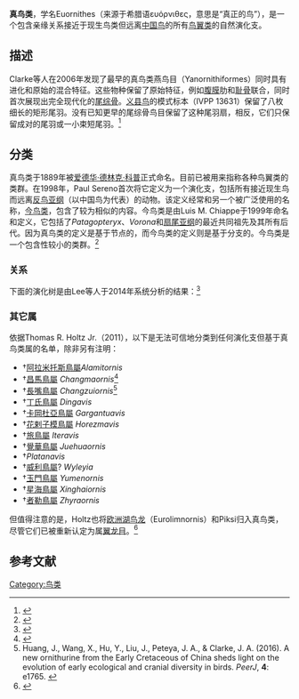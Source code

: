
{{Automatic taxobox
| name = 真鳥類
| taxon = Euornithes
| fossil_range = <br>[[早白堊世|早白堊世]]至今,<ref name="Min et al (2015)">{{Cite journal|author1=Min Wang |author2=Xiaoting Zheng |author3=Jingmai K. O’Connor |author4=Graeme T. Lloyd |author5=Xiaoli Wang |author6=Yan Wang |author7=Xiaomei Zhang |author8=Zhonghe Zhou |year=2015 |title=The oldest record of Ornithuromorpha from the Early Cretaceous of China |journal=Nature Communications |volume=6 |pages=Article number 6987 |doi=10.1038/ncomms7987 |pmid=25942493|pmc=5426517 }}</ref> {{fossilrange|130.7|0}}
| image = Fossil specimen (DNHM D2945 6) of Hongshanornis longicresta.jpg
| image_caption = [[長冠紅山鳥|長冠紅山鳥]]的[[化石|化石]]
| authority = [[Edward_Drinker_Cope|Cope]], 1889
| subdivision_ranks = Subgroups
| subdivision =
* {{extinct}}[[古喙鳥屬|古喙鳥屬]] ''Archaeorhynchus''
* {{extinct}}[[朝陽鳥屬|朝陽鳥屬]] ''Chaoyangia''
* {{extinct}}[[叉尾鳥屬|叉尾鳥屬]] ''Schizooura''
* {{extinct}}[[建昌鳥屬|建昌鳥屬]] ''Jianchangornis''
* {{extinct}}[[鍾健鳥屬|鍾健鳥屬]] ''Zhongjianornis''
*'''今鳥形類''' Ornithuromorpha
** {{extinct}}[[阿拉米托斯鳥屬|阿拉米托斯鳥屬]] ''Alamitornis''?
** {{extinct}}[[神翼鳥屬|神翼鳥屬]] ''Apsaravis''
** {{extinct}}[[抱鳥屬|抱鳥屬]] ''Ambiortus''
** {{extinct}}[[麗鳥屬|麗鳥屬]] ''Bellulornis''
** {{extinct}}[[長嘴鳥屬（Changzuiornis）|長嘴鳥屬]] ''Changzuiornis''
** {{extinct}}[[古食種鳥屬|古食種鳥屬]] ''Eogranivora''
** {{extinct}}[[甘肅鳥屬|甘肅鳥屬]] ''Gansus''
** {{extinct}}[[卡岡杜亞鳥屬|卡岡杜亞鳥屬]] ''Gargantuavis''
** {{extinct}}[[霍蘭鳥屬|霍蘭鳥屬]] ''Hollanda''
** {{extinct}}[[旅鳥屬|旅鳥屬]] ''Iteravis''
** {{extinct}}[[酒泉鳥屬|酒泉鳥屬]] ''Jiuquanornis''
** {{extinct}}[[興安鳥屬|興安鳥屬]] ''Khinganornis'' 
** {{extinct}}[[孟子鳥屬|孟子鳥屬]] ''Mengciusornis''
** {{extinct}}[[巴塔哥鳥屬|巴塔哥鳥屬]] ''Patagopteryx''
** {{extinct}}[[烏如那鳥屬|烏如那鳥屬]] ''Vorona''
** {{extinct}}[[紅山鳥科|紅山鳥科]] Hongshanornithidae
** {{extinct}}[[松嶺鳥科|松嶺鳥科]] Songlingornithidae
** [[扇尾類|扇尾類]] Ornithurae
}}
'''真鸟类'''，学名Euornithes（来源于希腊语ευόρνιθες，意思是“真正的鸟”），是一个包含亲缘关系接近于现生鸟类但远离[[中國鳥屬|中国鸟]]的所有[[鳥翼類|鸟翼类]]的自然演化支。

== 描述 ==
Clarke等人在2006年发现了最早的真鸟类燕鸟目（Yanornithiformes）同时具有进化和原始的混合特征。这些物种保留了原始特征，例如[[腹膜|腹膜]]肋和[[耻骨|耻骨]]联合，同时首次展现出完全现代化的[[尾綜骨|尾综骨]]。[[义县鸟|义县鸟]]的模式标本（IVPP 13631）保留了八枚细长的矩形尾羽。没有已知更早的尾综骨鸟目保留了这种尾羽扇，相反，它们只保留成对的尾羽或一小束短尾羽。<ref name="Clarkeetal2006">{{cite journal|title=Insight into the evolution of avian flight from a new clade of Early Cretaceous ornithurines from China and the morphology of ''Yixianornis grabaui''|url=|first1=Julia A.|last2=Zhou|first2=Zhonghe|journal=Journal of Anatomy|issue=3|doi=10.1111/j.1469-7580.2006.00534.x|year=2006|volume=208|pages=287–308|pmc=2100246|pmid=16533313|last3=Zhang|first3=Fucheng|last1=Clarke}}</ref>

== 分类 ==
真鸟类于1889年被[[愛德華·德林克·科普|爱德华·德林克·科普]]正式命名。目前已被用来指称各种鸟翼类的类群。在1998年，Paul Sereno首次将它定义为一个演化支，包括所有接近现生鸟而远离[[反鳥亞綱|反鸟亚纲]]（以中国鸟为代表）的动物。该定义经常和另一个被广泛使用的名称，[[今鳥類|今鸟类]]，包含了较为相似的内容。今鸟类是由Luis M. Chiappe于1999年命名和定义，它包括了''Patagopteryx''、''Vorona''和[[扇尾亚纲|扇尾亚纲]]的最近共同祖先及其所有后代。因为真鸟类的定义是基于节点的，而今鸟类的定义则是基于分支的。今鸟类是一个包含性较小的类群。<ref>{{Cite web|title=Morphological Clocks in Paleontology, and a Mid-Cretaceous Origin of Crown Aves, DOI: 10.1093/sysbio/syt110, PMID 24449041|url=http://dx.doi.org/10.7717/peerj.7425/table-1|accessdate=2020-09-28|author=Michael S Y Lee, Andrea Cau, Darren Naish, Gareth J Dyke|date=21 Jan 2014|format=|work=Europe PMC|publisher=|language=|archive-date=2019-10-12|archive-url=https://web.archive.org/web/20191012165838/http://dx.doi.org/10.7717/peerj.7425/table-1|dead-url=no}}</ref>

=== 关系 ===
下面的演化树是由Lee等人于2014年系统分析的结果：<ref name=divergence>{{Cite journal | last1 = Lee | first1 = Michael SY | last2 = Cau | first2 = Andrea | last3 = Darren | first3 = Naish | last4 = Gareth J. | first4 = Dyke | year = 2013 | title = Morphological Clocks in Paleontology, and a Mid-Cretaceous Origin of Crown Aves | journal = Systematic Biology | volume = 63 | issue = 3 | pages = 442–9 | doi = 10.1093/sysbio/syt110| pmid = 24449041 | doi-access = free }}</ref>

{{clade| style=font-size:85%;line-height:100%
  |label1=[[鸟胸骨类|鸟胸骨类]]
  |1={{clade
    |1=†[[反鸟类|反鸟类]]
|label2='''真鸟类'''
|2={{clade
   |1=†''[[古喙鸟|古喙鸟]]''
   |2={{clade
   |1=†''[[建昌鸟属|建昌鸟属]]''
   |2={{clade
   |1=†''[[钟健鸟|钟健鸟]]''
   |2={{clade
   |1=†''[[朝阳鸟属|朝阳鸟属]]''
   |2={{clade
   |1=†''[[叉尾鸟属|叉尾鸟属]]''
   |label2='''今鸟类'''
   |2={{Clade
      |1={{clade
         |1=†''Patagopteryx''
         |2=†''Vorona'' }}
      |2={{clade
      |1=†''Ambiortus''
         |2={{Clade
           |1=†[[松林鸟科|松林鸟科]]
           |2={{clade
              |1=†[[红山鸟科|红山鸟科]]
              |2={{Clade
                 |1=†''[[神翼鸟|神翼鸟]]''
                 |2={{Clade
                     |1=†''[[甘肃鸟属|甘肃鸟属]]''
                     |2={{clade
                        |1=†''[[霍兰鸟属|霍兰鸟属]]''
                        |label2=[[扇尾类|扇尾类]]
                        |2={{Clade
                        |1=†''[[鱼鸟|鱼鸟]]''
                          |2={{clade
                          |1=†[[黄昏鸟目|黄昏鸟目]]
                          |2={{clade
                            |1=†''[[阈鸟|阈鸟]]''
                            |2=[[鸟|鸟]] (现代鸟类)
                     }}
                  }}
               }}
            }}
         }}
      }}
   }}
}} }} }} }} }} }} }} }} }} }}

=== 其它属 ===
依据Thomas R. Holtz Jr.（2011），以下是无法可信地分类到任何演化支但基于真鸟类属的名单，除非另有注明：

* †[[阿拉米托斯鳥屬|阿拉米托斯鳥屬]]''Alamitornis''
* †[[昌馬鳥屬|昌馬鳥屬]] ''Changmaornis''<ref name="Wang2013">{{cite journal | last1 = Wang | first1 = Y.-M. | display-authors = etal   | year = 2013 | title = Previously Unrecognized Ornithuromorph Bird Diversity in the Early Cretaceous Changma Basin, Gansu Province, Northwestern China | url = | journal = PLoS ONE | volume = 8 | issue = 10| page = e77693 | doi = 10.1371/journal.pone.0077693 | pmid=24147058 | pmc=3795672}}</ref>
* †[[長嘴鳥屬（Changzuiornis）|長嘴鳥屬]] ''Changzuiornis''<ref name=changzuiornis>Huang, J., Wang, X., Hu, Y., Liu, J., Peteya, J. A., & Clarke, J. A. (2016). A new ornithurine from the Early Cretaceous of China sheds light on the evolution of early ecological and cranial diversity in birds. ''PeerJ'', '''4''': e1765. {{doi|10.7717/peerj.1765}}</ref>
* †[[丁氏鳥屬|丁氏鳥屬]] ''Dingavis''
* †[[卡岡杜亞鳥屬|卡岡杜亞鳥屬]] ''Gargantuavis''
* †[[花剌子模鳥屬|花剌子模鳥屬]] ''Horezmavis''
* †[[旅鳥屬|旅鳥屬]] ''Iteravis''
* †[[覺華鳥屬|覺華鳥屬]] ''Juehuaornis''
* †''Platanavis''
* †[[威利鳥屬|威利鳥屬]]? ''Wyleyia''
* †[[玉門鳥屬|玉門鳥屬]] ''Yumenornis''
* †[[星海鳥屬|星海鳥屬]] ''Xinghaiornis''
* †[[者勒鳥屬|者勒鳥屬]] ''Zhyraornis''
但值得注意的是，Holtz也将[[欧洲胡鸟龙|欧洲湖鸟龙]]（Eurolimnornis）和Piksi归入真鸟类，尽管它们已被重新认定为属[[翼龍目|翼龙目]]。<ref>{{cite journal | author1 = Federico L. Agnolin | author2 = David Varricchio | year = 2012 | title = Systematic reinterpretation of ''Piksi barbarulna'' Varricchio, 2002 from the Two Medicine Formation (Upper Cretaceous) of Western USA (Montana) as a pterosaur rather than a bird | url = http://www.mnhn.fr/museum/foffice/science/science/DocScientifique/publications/presentation/publicationAP/ficheContenu.xsp?CONTENU_ID=4592&PARUTION_ID=2966&PUBLICATION_ID=21&idx=6&nav=listeParution | journal = Geodiversitas | volume = 34 | issue = 4 | pages = 883–894 | doi = 10.5252/g2012n4a10 | url-status = dead | archiveurl = https://archive.is/20130107012637/http://www.mnhn.fr/museum/foffice/science/science/DocScientifique/publications/presentation/publicationAP/ficheContenu.xsp?CONTENU_ID=4592&PARUTION_ID=2966&PUBLICATION_ID=21&idx=6&nav=listeParution | archivedate = 2013-01-07 }}</ref>

== 参考文献 ==
<references />
{{Paraves|B.}}
{{Taxonbar|from=Q2752642}}
[[Category:鸟类|Category:鸟类]]
